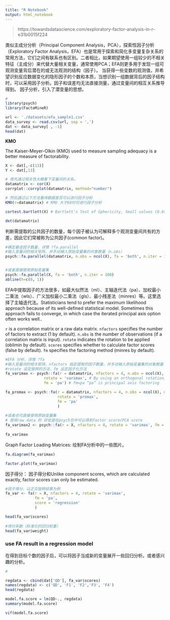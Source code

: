 ```yaml
---
title: "R Notebook"
output: html_notebook
---
```



> https://towardsdatascience.com/exploratory-factor-analysis-in-r-e31b0015f224



类似主成分分析（Principal Component Analysis，PCA），探索性因子分析（Exploratory Factor Analysis，EFA）也是常用于探索和简化多变量复杂关系的常用方法，它们之间有联系也有区别。二者相比，如果期望使用一组较少的不相关特征（主成分）来代替大量相关变量，通常使用PCA；EFA则更多用于发现一组可观测变量背后潜在的或无法观测的结构（因子）。 当获得一些变数的观测值，并希望识别反应数据变化的隐形因子的个数和本质，当想识别一组数据背后的因子结构时，可以采用因子分析。因子和误差均无法直接测量，通过变量间的相互关系推导得到。
因子分析，引入了潜变量的思想。

```r
# 
library(psych)
library(FactoMineR)
```

```r
url <- './datasets/efa_sample1.csv'
data_survey <- read.csv(url, sep = ',')
dat <- data_survey[ , -1] 
head(dat)
```

**KMO** 

The Kaiser-Meyer-Olkin (KMO) used to measure sampling adequacy is a better measure of factorability.

```r
X <- dat[,-c(13)]
Y <- dat[,13]

# 首先通过相关性大概看下变量间的关系。
datamatrix <- cor(X)
corrplot::corrplot(datamatrix, method="number")

# 然后通过以下方法看待数据是否可以进行因子分析
KMO(r=datamatrix) # KMO 大于60时可进行因子分析

cortest.bartlett(X) # Bartlett’s Test of Sphericity, Small values (8.84e-290 < 0.05) of the significance level indicate that a factor analysis may be useful with our data.

det(datamatrix)
```

判断需提取的公共因子的数量，每个因子被认为可解释多个观测变量间共有的方差，因此它们常被称为公共因子(common factor)。

```r
#确定最佳因子数量，详情 ?fa.parallel
#输入变量间的相关矩阵，并手动输入原始变量集的对象数量（n.obs）
psych::fa.parallel(datamatrix, n.obs = ncol(X), fa = 'both', n.iter = 100)


#或者直接使用原始变量集
psych::fa.parallel(X, fa = 'both', n.iter = 100)
abline(h=c(0, 1))

```


EFA中提取因子的方法很多，如最大似然法（ml）、主轴迭代法（pa）、加权最小二乘法（wls）、广义加权最小二乘法（gls）、最小残差法（minres）等。这里选择了主轴迭代法。Statisticians tend to prefer the maximum likelihood approach because of its well-defined statistical model. Sometimes this approach fails to converge, in which case the iterated principal axis option often works well..

`r` is a correlation matrix or a raw data matrix.
`nfactors` specifies the number of factors to extract (1 by default).
`n.obs` is the number of observations (if a correlation matrix is input).
`rotate` indicates the rotation to be applied (oblimin by default).
`scores` specifies whether to calculate factor scores (false by default).
`fm` specifies the factoring method (minres by default).


```r
#EFA 分析，详情 ?fa
#输入变量间的相关矩阵，nfactors 指定提取的因子数量，并手动输入原始变量集的对象数量（n.obs）
#rotate 设定旋转的方法，fm 设定因子化方法
fa_varimax <- psych::fa(r = datamatrix, nfactors = 4, n.obs = ncol(X), max.iter=100,
                 rotate = 'varimax', # By using an orthogonal rotation, you artificially force the two factors to be uncorrelated. 采用oblique rotation more realistic。
                 fm = 'pa') # fm=pa “pa” is principal axis factoring

fa_promax <- psych::fa(r = datamatrix, nfactors = 4, n.obs = ncol(X), max.iter=100,
                       rotate = 'promax',
                       fm = 'pa'
                       )
 
#或者也可直接使用原始变量集
# 使用raw data 的 好处是在psych包中可以得到factor score/PCA score
fa_varimax2 <- psych::fa(r = X, nfactors = 4, rotate = 'varimax', fm = 'pa', max.iter=100)
 
fa_varimax
```

Graph Factor Loading Matrices:
绘制FA分析中的一些图片。

```r
fa.diagram(fa_varimax)

factor.plot(fa_varimax)
```

因子得分：
因子得分和Unlike component scores, which are calculated exactly, factor scores can only be estimated.

```r
#因子得分，以正交旋转结果为例
fa_var <- fa(r = X, nfactors = 4, rotate = 'varimax', 
             fm = 'pa', 
             score = 'regression'
             )

head(fa_var$scores)
 
#得分系数（标准化的回归权重）
head(fa_var$weight)
```



### use FA result in a regression model

在得到目标个数的因子后，可以将因子当成新的变量展开一些回归分析。或者感兴趣的分析。

```r
# 

regdata <- cbind(dat['QD'], fa_var$scores)
names(regdata) <- c('QD', 'F1', 'F2','F3', 'F4')
head(regdata)

model.fa.score = lm(QD~., regdata)
summary(model.fa.score)

vif(model.fa.score)

```





